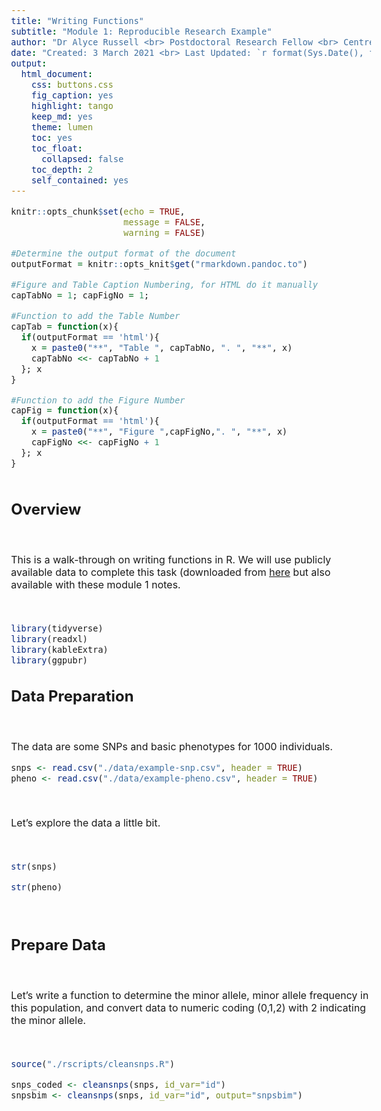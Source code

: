 ---
title: "Writing Functions"
subtitle: "Module 1: Reproducible Research Example"
author: "Dr Alyce Russell <br> Postdoctoral Research Fellow <br> Centre for Precision Health, ECU <br> a.russell@ecu.edu.au <br> https://www.twitter.com/nerdrusty "
date: "Created: 3 March 2021 <br> Last Updated: `r format(Sys.Date(), format = '%d %B %Y')`"
output: 
  html_document:
    css: buttons.css
    fig_caption: yes
    highlight: tango
    keep_md: yes
    theme: lumen
    toc: yes
    toc_float:
      collapsed: false
    toc_depth: 2
    self_contained: yes
---

```{r setup, include=FALSE}
knitr::opts_chunk$set(echo = TRUE,
                      message = FALSE,
                      warning = FALSE)
```

```{r, echo=FALSE}
#Determine the output format of the document
outputFormat = knitr::opts_knit$get("rmarkdown.pandoc.to")

#Figure and Table Caption Numbering, for HTML do it manually
capTabNo = 1; capFigNo = 1;

#Function to add the Table Number
capTab = function(x){
  if(outputFormat == 'html'){
    x = paste0("**", "Table ", capTabNo, ". ", "**", x)
    capTabNo <<- capTabNo + 1
  }; x
}

#Function to add the Figure Number
capFig = function(x){
  if(outputFormat == 'html'){
    x = paste0("**", "Figure ",capFigNo,". ", "**", x)
    capFigNo <<- capFigNo + 1
  }; x
}

```

<div style="margin-bottom:50px;">

<style>
 #TOC {
  background: url("./images/Centre-for-Precision-Health.png");
  background-size: contain;
  padding-top: 100px !important;
  background-repeat: no-repeat;
}
</style>

</div>

<style>
  p.caption {
    font-size: 1.2em;
    }
  caption {
    font-size: 1.2em;
    } 
  body{
    font-size: 12pt;
    }
</style>


<script src="hideOutput.js"></script>   


## Overview

<br>

This is a walk-through on writing functions in R. We will use publicly available data to complete this task (downloaded from [here](http://faculty.washington.edu/kenrice/bigr/index.shtml) but also available with these module 1 notes. 

<br>

```{r}
library(tidyverse)
library(readxl)
library(kableExtra)
library(ggpubr)
```

## Data Preparation

<br>

The data are some SNPs and basic phenotypes for 1000 individuals. 

```{r}
snps <- read.csv("./data/example-snp.csv", header = TRUE)
pheno <- read.csv("./data/example-pheno.csv", header = TRUE)
```

<br>

Let's explore the data a little bit. 

<br>

```{r}
str(snps)

str(pheno)
```

<br>

## Prepare Data

<br>

Let's write a function to determine the minor allele, minor allele frequency in this population, and convert data to numeric coding (0,1,2) with 2 indicating the minor allele.  

<br>

```{r}
source("./rscripts/cleansnps.R")

snps_coded <- cleansnps(snps, id_var="id")
snpsbim <- cleansnps(snps, id_var="id", output="snpsbim")
```


